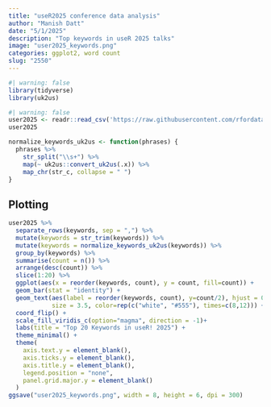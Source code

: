 ```yaml
---
title: "useR2025 conference data analysis"
author: "Manish Datt"
date: "5/1/2025"
description: "Top keywords in useR 2025 talks"
image: "user2025_keywords.png"
categories: ggplot2, word count
slug: "2550"
---
```


```r
#| warning: false
library(tidyverse)
library(uk2us)
```

```r
#| warning: false
user2025 <- readr::read_csv('https://raw.githubusercontent.com/rfordatascience/tidytuesday/main/data/2025/2025-04-29/user2025.csv')
user2025
```

```r
normalize_keywords_uk2us <- function(phrases) {
  phrases %>%
    str_split("\\s+") %>%                                
    map(~ uk2us::convert_uk2us(.x)) %>%                  
    map_chr(str_c, collapse = " ")                       
}
```

## Plotting

```r
user2025 %>%
  separate_rows(keywords, sep = ",") %>%
  mutate(keywords = str_trim(keywords)) %>%
  mutate(keywords = normalize_keywords_uk2us(keywords)) %>% 
  group_by(keywords) %>% 
  summarise(count = n()) %>% 
  arrange(desc(count)) %>% 
  slice(1:20) %>% 
  ggplot(aes(x = reorder(keywords, count), y = count, fill=count)) +
  geom_bar(stat = "identity") +
  geom_text(aes(label = reorder(keywords, count), y=count/2), hjust = 0, 
            size = 3.5, color=rep(c("white", "#555"), times=c(8,12))) + 
  coord_flip() +
  scale_fill_viridis_c(option="magma", direction = -1)+
  labs(title = "Top 20 Keywords in useR! 2025") +
  theme_minimal() +
  theme(
    axis.text.y = element_blank(),
    axis.ticks.y = element_blank(),
    axis.title.y = element_blank(),
    legend.position = "none",
    panel.grid.major.y = element_blank()
  )
ggsave("user2025_keywords.png", width = 8, height = 6, dpi = 300)
```
